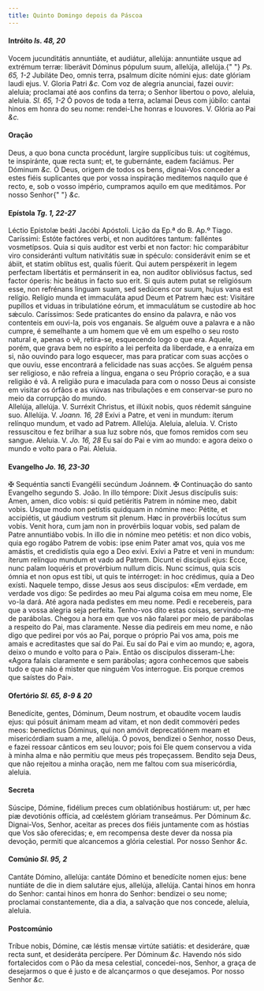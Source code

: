 ```yaml
---
title: Quinto Domingo depois da Páscoa
---
```


<h4 class="text-center">
  Intróito <em>Is. 48, 20</em>
</h4>
<div class="grid grid-cols-2 gap-5">
  <span class="text-justify">
    Vocem jucunditátis annuntiáte, et audiátur, allelúja: annuntiáte usque ad
    extrémum terræ: liberávit Dóminus pópulum suum, allelúja, allelúja.{" "}
    <em>Ps. 65, 1-2</em> Jubiláte Deo, omnis terra, psalmum dícite nómini ejus:
    date glóriam laudi ejus. V. Gloria Patri <em>&c.</em>
  </span>
  <span class="text-justify">
    Com voz de alegria anunciai, fazei ouvir: aleluia; proclamai até aos confins
    da terra; o Senhor libertou o povo, aleluia, aleluia. <em>Sl. 65, 1-2</em> Ó
    povos de toda a terra, aclamai Deus com júbilo: cantai hinos em honra do seu
    nome: rendei-Lhe honras e louvores. V. Glória ao Pai <em>&c.</em>
  </span>
</div>

<h4 class="text-center">Oração</h4>
<div class="grid grid-cols-2 gap-5">
  <span class="text-justify">
    Deus, a quo bona cuncta procédunt, largíre supplícibus tuis: ut cogitémus,
    te inspiránte, quæ recta sunt; et, te gubernánte, eadem faciámus. Per
    Dóminum <em>&c.</em>
  </span>
  <span class="text-justify">
    Ó Deus, origem de todos os bens, dignai-Vos conceder a estes fiéis
    suplicantes que por vossa inspiração meditemos naquilo que é recto, e, sob o
    vosso império, cumpramos aquilo em que meditámos. Por nosso Senhor{" "}
    <em>&c.</em>
  </span>
</div>

<h4 class="text-center">
  Epístola <em>Tg. 1, 22-27</em>
</h4>
<div class="grid grid-cols-2 gap-5">
  <span class="text-justify">Léctio Epístolæ beáti Jacóbi Apóstoli.</span>
  <span class="text-justify">Lição da Ep.ª do B. Ap.º Tiago.</span>
  <span class="text-justify">
    Caríssimi: Estóte factóres verbi, et non auditóres tantum: falléntes
    vosmetípsos. Quia si quis audítor est verbi et non factor: hic comparábitur
    viro consideránti vultum nativitátis suæ in spéculo: considerávit enim se et
    ábiit, et statim oblítus est, qualis fúerit. Qui autem perspéxerit in legem
    perfectam libertátis et permánserit in ea, non audítor obliviósus factus,
    sed factor óperis: hic beátus in facto suo erit. Si quis autem putat se
    religiósum esse, non refrénans linguam suam, sed sedúcens cor suum, hujus
    vana est relígio. Relígio munda et immaculáta apud Deum et Patrem hæc est:
    Visitáre pupíllos et viduas in tribulatióne eórum, et immaculátum se
    custodíre ab hoc sǽculo.
  </span>
  <span class="text-justify">
    Caríssimos: Sede praticantes do ensino da palavra, e não vos contenteis em
    ouvi-la, pois vos enganais. Se alguém ouve a palavra e a não cumpre, é
    semelhante a um homem que vê em um espelho o seu rosto natural e, apenas o
    vê, retira-se, esquecendo logo o que era. Aquele, porém, que grava bem no
    espírito a lei perfeita da liberdade, e a enraíza em si, não ouvindo para
    logo esquecer, mas para praticar com suas acções o que ouviu, esse
    encontrará a felicidade nas suas acções. Se alguém pensa ser religioso, e
    não refreia a língua, engana o seu Próprio coração, e a sua religião é vã. A
    religião pura e imaculada para com o nosso Deus ai consiste em visitar os
    órfãos e as viúvas nas tribulações e em conservar-se puro no meio da
    corrupção do mundo.
  </span>
</div>

<div class="grid grid-cols-2 gap-5">
  <span class="text-justify">
    Allelúja, allelúja. V. Surréxit Christus, et illúxit nobis, quos rédemit
    sánguine suo. Allelúja. V. <em>Joann. 16, 28</em> Exívi a Patre, et veni in
    mundum: íterum relínquo mundum, et vado ad Patrem. Allelúja.
  </span>
  <span class="text-justify">
    Aleluia, aleluia. V. Cristo ressuscitou e fez brilhar a sua luz sobre nós,
    que fomos remidos com seu sangue. Aleluia. V. <em>Jo. 16, 28</em> Eu saí do
    Pai e vim ao mundo: e agora deixo o mundo e volto para o Pai. Aleluia.
  </span>
</div>

<h4 class="text-center">
  Evangelho <em>Jo. 16, 23-30</em>
</h4>
<div class="grid grid-cols-2 gap-5">
  <span class="text-justify">
    <span class="text-danger">&#10016;</span> Sequéntia sancti Evangélii
    secúndum Joánnem.
  </span>
  <span class="text-justify">
    <span class="text-danger">&#10016;</span> Continuação do santo Evangelho
    segundo S. João.
  </span>
  <span class="text-justify">
    In illo témpore: Dixit Jesus discípulis suis: Amen, amen, dico vobis: si
    quid petiéritis Patrem in nómine meo, dabit vobis. Usque modo non petístis
    quidquam in nómine meo: Pétite, et accipiétis, ut gáudium vestrum sit
    plenum. Hæc in provérbiis locútus sum vobis. Venit hora, cum jam non in
    provérbiis loquar vobis, sed palam de Patre annuntiábo vobis. In illo die in
    nómine meo petétis: et non dico vobis, quia ego rogábo Patrem de vobis: ipse
    enim Pater amat vos, quia vos me amástis, et credidístis quia ego a Deo
    exívi. Exívi a Patre et veni in mundum: íterum relínquo mundum et vado ad
    Patrem. Dicunt ei discípuli ejus: Ecce, nunc palam loquéris et provérbium
    nullum dicis. Nunc scimus, quia scis ómnia et non opus est tibi, ut quis te
    intérroget: in hoc crédimus, quia a Deo exísti.
  </span>
  <span class="text-justify">
    Naquele tempo, disse Jesus aos seus discípulos: «Em verdade, em verdade vos
    digo: Se pedirdes ao meu Pai alguma coisa em meu nome, Ele vo-la dará. Até
    agora nada pedistes em meu nome. Pedi e recebereis, para que a vossa alegria
    seja perfeita. Tenho-vos dito estas coisas, servindo-me de parábolas. Chegou
    a hora em que vos não falarei por meio de parábolas a respeito do Pai, mas
    claramente. Nesse dia pedireis em meu nome, e não digo que pedirei por vós
    ao Pai, porque o próprio Pai vos ama, pois me amais e acreditastes que saí
    do Pai. Eu saí do Pai e vim ao mundo; e, agora, deixo o mundo e volto para o
    Pai». Então os discípulos disseram-Lhe: «Agora falais claramente e sem
    parábolas; agora conhecemos que sabeis tudo e que não é mister que ninguém
    Vos interrogue. Eis porque cremos que saístes do Pai».
  </span>
</div>

<h4 class="text-center">
  Ofertório <em>Sl. 65, 8-9 & 20</em>
</h4>
<div class="grid grid-cols-2 gap-5">
  <span class="text-justify">
    Benedícite, gentes, Dóminum, Deum nostrum, et obaudíte vocem laudis ejus:
    qui pósuit ánimam meam ad vitam, et non dedit commovéri pedes meos:
    benedíctus Dóminus, qui non amóvit deprecatiónem meam et misericórdiam suam
    a me, allelúja.
  </span>
  <span class="text-justify">
    Ó povos, bendizei o Senhor, nosso Deus, e fazei ressoar cânticos em seu
    louvor; pois foi Ele quem conservou a vida à minha alma e não permitiu que
    meus pés tropeçassem. Bendito seja Deus, que não rejeitou a minha oração,
    nem me faltou com sua misericórdia, aleluia.
  </span>
</div>

<h4 class="text-center">Secreta</h4>
<div class="grid grid-cols-2 gap-5">
  <span class="text-justify">
    Súscipe, Dómine, fidélium preces cum oblatiónibus hostiárum: ut, per hæc piæ
    devotiónis offícia, ad cœléstem glóriam transeámus. Per Dóminum <em>&c.</em>
  </span>
  <span class="text-justify">
    Dignai-Vos, Senhor, aceitar as preces dos fiéis juntamente com as hóstias
    que Vos são oferecidas; e, em recompensa deste dever da nossa pia devoção,
    permiti que alcancemos a glória celestial. Por nosso Senhor <em>&c.</em>
  </span>
</div>

<h4 class="text-center">
  Comúnio <em>Sl. 95, 2</em>
</h4>
<div class="grid grid-cols-2 gap-5">
  <span class="text-justify">
    Cantáte Dómino, allelúja: cantáte Dómino et benedícite nomen ejus: bene
    nuntiáte de die in diem salutáre ejus, allelúja, allelúja.
  </span>
  <span class="text-justify">
    Cantai hinos em honra do Senhor: cantai hinos em honra do Senhor: bendizei o
    seu nome; proclamai constantemente, dia a dia, a salvação que nos concede,
    aleluia, aleluia.
  </span>
</div>

<h4 class="text-center">Postcomúnio</h4>
<div class="grid grid-cols-2 gap-5">
  <span class="text-justify">
    Tríbue nobis, Dómine, cæ léstis mensæ virtúte satiátis: et desideráre, quæ
    recta sunt, et desideráta percípere. Per Dóminum <em>&c.</em>
  </span>
  <span class="text-justify">
    Havendo nós sido fortalecidos com o Pão da mesa celestial, concedei-nos,
    Senhor, a graça de desejarmos o que é justo e de alcançarmos o que
    desejamos. Por nosso Senhor <em>&c.</em>
  </span>
</div>
